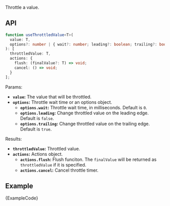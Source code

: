 
Throttle a value.

## API

```ts
function useThrottledValue<T>(
  value: T,
  options?: number | { wait?: number; leading?: boolean; trailing?: boolean }
): [
  throttledValue: T,
  actions: {
    flush: (finalValue?: T) => void;
    cancel: () => void;
  }
];
```

Params:

- **`value`:** The value that will be throttled.
- **`options`:** Throttle wait time or an options object.
  - **`options.wait`:** Throttle wait time, in milliseconds. Default is `0`.
  - **`options.leading`:** Change throttled value on the leading edge. Default is `false`.
  - **`options.trailing`:** Change throttled value on the trailing edge. Default is `true`.

Results:

- **`throttledValue`:** Throttled value.
- **`actions`:** Actions object.
  - **`actions.flush`:** Flush funciton. The `finalValue` will be returned as `throttledValue` if it is specified.
  - **`actions.cancel`:** Cancel throttle timer.

## Example

<ExampleBlock>
  <Example />
</ExampleBlock>
<CodeBlock language="tsx">{ExampleCode}</CodeBlock>
